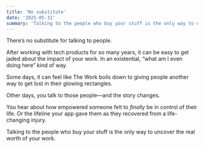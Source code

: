 ```yaml
---
title: 'No substitute'
date: '2025-05-31'
summary: 'Talking to the people who buy your stuff is the only way to uncover the real worth of your work.'
---
```


There’s no substitute for talking to people.

After working with tech products for so many years, it can be easy to get jaded about the impact of your work. In an existential, “what am I even doing here” kind of way. 

Some days, it can feel like The Work boils down to giving people another way to get lost in their glowing rectangles.

Other days, you talk to those people—and the story changes.

You hear about how empowered someone felt to *finally* be in control of their life. Or the lifeline your app gave them as they recovered from a life-changing injury. 

Talking to the people who buy your stuff is the only way to uncover the real worth of your work.